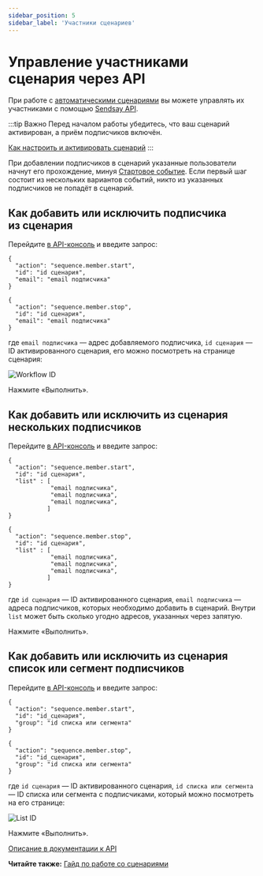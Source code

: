 ```yaml
---
sidebar_position: 5
sidebar_label: 'Участники сценариев'
---
```



# Управление участниками сценария через API

При работе с [автоматическими сценариями](https://docs.sendsay.ru/automations/automation-with-workflows/workflow-creation) вы можете управлять их участниками с помощью [Sendsay API](https://sendsay.ru/api/api.html).

:::tip Важно
Перед началом работы убедитесь, что ваш сценарий активирован, а&nbsp;приём подписчиков включён.

[Как настроить и активировать сценарий](https://docs.sendsay.ru/automations/automation-with-workflows/workflow-guide#как-настроить-и-активировать-сценарий)
:::

При добавлении подписчиков в сценарий указанные пользователи начнут его прохождение, минуя [Стартовое событие](https://docs.sendsay.ru/automations/automation-with-workflows/workflow-blocks/#стартовые-события). Если первый шаг состоит из&nbsp;нескольких вариантов событий, никто из&nbsp;указанных подписчиков не&nbsp;попадёт в&nbsp;сценарий.

## Как добавить или исключить подписчика из&nbsp;сценария

Перейдите [в API-консоль](https://app.sendsay.ru/api/console) и введите запрос:

<Tabs>
<TabItem value="key1" label="Добавление подписчика">

```
{
  "action": "sequence.member.start",
  "id": "id сценария",
  "email": "email подписчика"
}
```

</TabItem>
<TabItem value="key2" label="Исключение подписчика">

```
{
  "action": "sequence.member.stop",
  "id": "id сценария",
  "email": "email подписчика"
}
```

</TabItem>
</Tabs>

где `email подписчика` — адрес добавляемого подписчика, `id сценария` — ID&nbsp;активированного сценария, его можно посмотреть на&nbsp;странице сценария:

![Workflow ID](/img/sendsay-api/workflow-members-management-with-api/workflow-id.png)

Нажмите «Выполнить».

## Как добавить или исключить из&nbsp;сценария нескольких подписчиков

Перейдите [в API-консоль](https://app.sendsay.ru/api/console) и введите запрос:

<Tabs>
<TabItem value="key1" label="Добавление подписчиков">

```
{
  "action": "sequence.member.start",
  "id": "id сценария",
  "list" : [
            "email подписчика",
            "email подписчика",
            "email подписчика",
           ]
}
```

</TabItem>
<TabItem value="key2" label="Исключение подписчиков">

```
{
  "action": "sequence.member.stop",
  "id": "id сценария",
  "list" : [
            "email подписчика",
            "email подписчика",
            "email подписчика",
           ]
}
```

</TabItem>
</Tabs>

где `id сценария` — ID активированного сценария, `email подписчика` — адреса подписчиков, которых необходимо добавить в сценарий. Внутри `list` может быть сколько угодно адресов, указанных через запятую.

Нажмите «Выполнить».

## Как добавить или исключить из&nbsp;сценария список или сегмент подписчиков

Перейдите [в API-консоль](https://app.sendsay.ru/api/console) и введите запрос:

<Tabs>
<TabItem value="key1" label="Добавление списка или сегмента">

```
{
  "action": "sequence.member.start",
  "id": "id_сценария",
  "group": "id списка или сегмента"
}
```

</TabItem>
<TabItem value="key2" label="Исключение списка или сегмента">

```
{
  "action": "sequence.member.stop",
  "id": "id_сценария",
  "group": "id списка или сегмента"
}

```

</TabItem>
</Tabs>

где `id сценария` — ID активированного сценария, `id списка или сегмента` — ID списка или сегмента c подписчиками, который можно посмотреть на его странице:

![List ID](/img/sendsay-api/workflow-members-management-with-api/list-id.png)

Нажмите «Выполнить».

[Описание в документации к API](https://sendsay.ru/api/api.html#Начать-прохождение-последовательности)

**Читайте также:** [Гайд по работе со сценариями](https://docs.sendsay.ru/automations/automation-with-workflows/workflow-guide)
